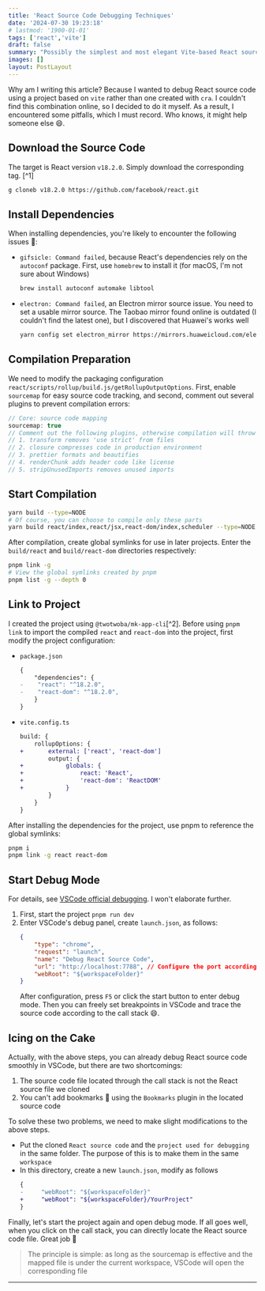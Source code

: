 ```yaml
---
title: 'React Source Code Debugging Techniques'
date: '2024-07-30 19:23:18'
# lastmod: '1900-01-01'
tags: ['react','vite']
draft: false
summary: "Possibly the simplest and most elegant Vite-based React source code debugging technique. Want to check out this step-by-step tutorial? 👻"
images: []
layout: PostLayout
---
```


Why am I writing this article? Because I wanted to debug React source code using a project based on `vite` rather than one created with `cra`. I couldn't find this combination online, so I decided to do it myself. As a result, I encountered some pitfalls, which I must record. Who knows, it might help someone else 😄.

## Download the Source Code

The target is React version `v18.2.0`. Simply download the corresponding tag. [^1]

```sh
g cloneb v18.2.0 https://github.com/facebook/react.git
```

## Install Dependencies

When installing dependencies, you're likely to encounter the following issues 🐞:

- `gifsicle: Command failed`, because React's dependencies rely on the `autoconf` package. First, use `homebrew` to install it (for macOS, I'm not sure about Windows)
    ```sh
    brew install autoconf automake libtool
    ```
- `electron: Command failed`, an Electron mirror source issue. You need to set a usable mirror source. The Taobao mirror found online is outdated (I couldn't find the latest one), but I discovered that Huawei's works well
    ```sh
    yarn config set electron_mirror https://mirrors.huaweicloud.com/electron/
    ```

## Compilation Preparation

We need to modify the packaging configuration `react/scripts/rollup/build.js/getRollupOutputOptions`. First, enable `sourcemap` for easy source code tracking, and second, comment out several plugins to prevent compilation errors:

```ts
// Core: source code mapping
sourcemap: true
// Comment out the following plugins, otherwise compilation will throw errors
// 1. transform removes 'use strict' from files
// 2. closure compresses code in production environment
// 3. prettier formats and beautifies
// 4. renderChunk adds header code like license
// 5. stripUnusedImports removes unused imports
```

## Start Compilation

```sh
yarn build --type=NODE
# Of course, you can choose to compile only these parts
yarn build react/index,react/jsx,react-dom/index,scheduler --type=NODE
```

After compilation, create global symlinks for use in later projects. Enter the `build/react` and `build/react-dom` directories respectively:
```sh
pnpm link -g
# View the global symlinks created by pnpm
pnpm list -g --depth 0
```

## Link to Project

I created the project using `@twotwoba/mk-app-cli`[^2]. Before using `pnpm link` to import the compiled `react` and `react-dom` into the project, first modify the project configuration:
- `package.json`
    ```diff
    {
        "dependencies": {
    -    "react": "^18.2.0",
    -    "react-dom": "^18.2.0",
        }
    }
    ```

- `vite.config.ts`
    ```diff
    build: {
        rollupOptions: {
    +       external: ['react', 'react-dom']
            output: {
    +            globals: {
    +                react: 'React',
    +                'react-dom': 'ReactDOM'
    +            }
            }
        }
    }
    ```

After installing the dependencies for the project, use pnpm to reference the global symlinks:
```sh
pnpm i
pnpm link -g react react-dom
```

## Start Debug Mode

For details, see [VSCode official debugging](https://code.visualstudio.com/docs/editor/debugging). I won't elaborate further.

1. First, start the project `pnpm run dev`
2. Enter VSCode's debug panel, create `launch.json`, as follows:
    ```json
    {
        "type": "chrome",
        "request": "launch",
        "name": "Debug React Source Code",
        "url": "http://localhost:7788", // Configure the port according to your project
        "webRoot": "${workspaceFolder}"
    }
    ```
    After configuration, press `F5` or click the start button to enter debug mode. Then you can freely set breakpoints in VSCode and trace the source code according to the call stack 😄.

## Icing on the Cake

Actually, with the above steps, you can already debug React source code smoothly in VSCode, but there are two shortcomings:
1. The source code file located through the call stack is not the React source file we cloned
2. You can't add bookmarks 🔖 using the `Bookmarks` plugin in the located source code

To solve these two problems, we need to make slight modifications to the above steps.

- Put the cloned `React source code` and the `project used for debugging` in the same folder. The purpose of this is to make them in the same `workspace`
- In this directory, create a new `launch.json`, modify as follows
   ```diff
   {
   -     "webRoot": "${workspaceFolder}"
   +     "webRoot": "${workspaceFolder}/YourProject"
   }
   ```

Finally, let's start the project again and open debug mode. If all goes well, when you click on the call stack, you can directly locate the React source code file. Great job 🎉

> The principle is simple: as long as the sourcemap is effective and the mapped file is under the current workspace, VSCode will open the corresponding file

---